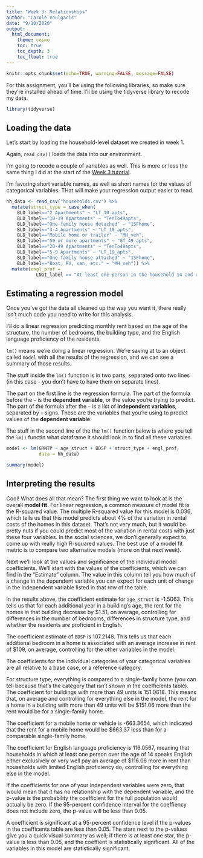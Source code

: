 ```yaml
---
title: "Week 3: Relationships"
author: "Carole Voulgaris"
date: "9/10/2020"
output: 
  html_document:
    theme: cosmo
    toc: true
    toc_depth: 3
    toc_float: true
---
```


```r
knitr::opts_chunk$set(echo=TRUE, warning=FALSE, message=FALSE)
```

For this assignment, you'll be using the following libraries, so make sure they're installed ahead of time. I'll be using the tidyverse library to recode my data.

```r
library(tidyverse)
```

## Loading the data

Let's start by loading the household-level dataset we created in week 1.

Again, `read_csv()` loads the data into our environment. 

I'm going to recode a couple of variables as well. This is more or less the same thing I did at the start of the [Week 3 tutorial](https://ses-5215-f2020.github.io/tutorials/Week3){target="_blank"}.

I'm favoring short variable names, as well as short names for the values of categorical variables. THat will make your regression output easier to read.

```r
hh_data <- read_csv("households.csv") %>%
  mutate(struct_type = case_when(
    BLD_label=="2 Apartments" ~ "LT_10_apts",
    BLD_label=="10-19 Apartments" ~ "TenTo49apts",
    BLD_label=="One-family house detached" ~ "1SFhome",
    BLD_label=="3-4 Apartments" ~ "LT_10_apts",
    BLD_label=="Mobile home or trailer" ~ "MH_veh",
    BLD_label=="50 or more apartments" ~ "GT_49_apts",
    BLD_label=="20-49 Apartments" ~ "TenTo49apts",
    BLD_label=="5-9 Apartments" ~ "LT_10_apts",
    BLD_label=="One-family house attached" ~ "1SFhome",
    BLD_label=="Boat, RV, van, etc." ~ "MH_veh")) %>%
  mutate(engl_prof = 
           LNGI_label == "At least one person in the household 14 and over speaks English only or speaks English 'very well'")
```

## Estimating a regression model

Once you've got the data all cleaned up the way you want it, there really isn't much code you need to write for this analysis.

I'll do a linear regression predicting monthly rent based on the age of the structure, the number of bedrooms, the building type, and the English language proficiency of the residents.

`lm()` means we're doing a linear regression. We're saving at to an object called `model` with all the results of the regression, and we can see a summary of those results.

The stuff inside the `lm()` function is in two parts, separated onto two lines (in this case - you don't have to have them on separate lines). 

The part on the first line is the regression formula. The part of the formula before the `~` is the **dependent variable**, or the value you're trying to predict. The part of the formula after the `~` is a list of **independent variables**, separated by `+` signs. These are the variables that you're using to predict values of the **dependent variable**.

The stuff in the second line of the the `lm()` function below is where you tell the `lm()` functin what dataframe it should look in to find all these variables.

``` r
model <- lm(GRNTP ~ age_struct + BDSP + struct_type + engl_prof, 
            data = hh_data)

summary(model)
```

## Interpreting the results

Cool! What does all that mean? The first thing we want to look at is the overall **model fit.** For linear regression, a common measure of model fit is the R-squared value. The multiple R-squared value for this model is 0.036, which tells us that this model predicts about 4% of the variation in rental costs of the homes in this dataset. That's not very much, but it would be pretty nuts if you could predict most of the variation in rental costs with just these four variables. In the social sciences, we don't generally expect to come up with really high R-squared values. The best use of a model fit metric is to compare two alternative models (more on that next week).

Next we'll look at the values and significance of the individual model coefficients. We'll start with the values of the coefficients, which we can find in the "Estimate" column. The value in this column tell you how much of a change in the dependent variable you can expect for each unit of change in the independent variable listed in that row of the table.

In the results above, the coefficient estimate for `age_struct` is -1.5063. This tells us that for each additional year in a building's age, the rent for the homes in that building decrease by $1.51, on average, controlling for differences in the number of bedrooms, differences in structure type, and whether the residents are proficient in English.

The coefficient estimate of `BDSP` is 107.2148. This tells us that each additional bedroom in a home is associated with an average increase in rent of $109, on average, controlling for the other variables in the model.

The coefficients for the individual categories of your categorical variables are all relative to a base case, or a reference category. 

For structure type, everything is compared to a single-family home (you can tell because that's the category that isn't shown in the coefficients table). The coefficient for buildings with more than 49 units is 151.0618. This means that, on average and controlling for everything else in the model, the rent for a home in a building with more than 49 units will be $151.06 more than the rent would be for a single-family home. 

The coefficient for a mobile home or vehicle is -663.3654, which indicated that the rent for a mobile home would be $663.37 less than for a comparable single-family home.

The coefficient for English language proficiency is 116.0567, meaning that households in which at least one person over the age of 14 speaks English either exclusively or very well pay an average of $116.06 more in rent than households with limited English proficiency do, controlling for everything else in the model.

If the coefficients for one of your independent variables were zero, that would mean that it has no relationship with the dependent variable, and the p-value is the probability the coefficient for the full population would actually be zero. If the 95-percent confidence interval for the coeffiency does not include zero, the p-value will be less than 0.05. 

A coefficient is significant at a 95-percent confidence level if the p-values in the coefficents table are less than 0.05. The stars next to the p-values give you a quick visual summary as well; if there is at least one star, the p-value is less than 0.05, and the coeffient is statistically significant. All of the variables in this model are statistically significant.

